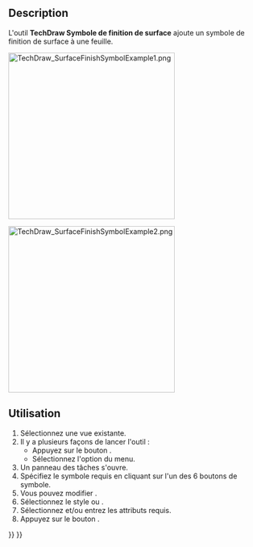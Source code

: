<languages/>

{{Docnav/fr
|[[TechDraw_WeldSymbol/fr|Soudure]]
|[[TechDraw_HoleShaftFit/fr|Tolérance de trou/d'arbre]]
|[[TechDraw_Workbench/fr|Atelier TechDraw]]
|IconL=TechDraw_WeldSymbol.svg
|IconR=TechDraw_HoleShaftFit.svg
|IconC=Workbench_TechDraw.svg
}}

{{GuiCommand/fr
|Name=TechDraw SurfaceFinishSymbol
|Name/fr=TechDraw Symbole de finition de surface
|MenuLocation=TechDraw → Symboles → Créer un symbole de finition de surface
|Workbenches=[[TechDraw_Workbench/fr|TechDraw]]
|Version=0.21
}}

==Description==

L'outil '''TechDraw Symbole de finition de surface''' ajoute un symbole de finition de surface à une feuille.

[[Image:TechDraw_SurfaceFinishSymbolExample1.png|330px]]
{{Caption|Le panneau des tâches avec le style ISO sélectionné. À droite, le symbole créé.}}

[[Image:TechDraw_SurfaceFinishSymbolExample2.png|330px]]
{{Caption|Le panneau des tâches avec le style ASME sélectionné. À droite, le symbole créé.}}

<span id="Usage"></span>
==Utilisation==

# Sélectionnez une vue existante.
# Il y a plusieurs façons de lancer l'outil :
#* Appuyez sur le bouton {{Button|[[Image:TechDraw_SurfaceFinishSymbols.svg|16px]] [[TechDraw_SurfaceFinishSymbols/fr|Créer un symbole de finition de surface]]}}.
#* Sélectionnez l'option {{MenuCommand|TechDraw → Symboles → [[Image:TechDraw_SurfaceFinishSymbols.svg|16px]] Créer un symbole de finition de surface}} du menu.
# Un panneau des tâches s'ouvre.
# Spécifiez le symbole requis en cliquant sur l'un des 6 boutons de symbole.
# Vous pouvez modifier {{MenuCommand|Angle du symbole}}.
# Sélectionnez le style {{MenuCommand|ISO}} ou {{MenuCommand|ASME}}.
# Sélectionnez et/ou entrez les attributs requis.
# Appuyez sur le bouton {{Button|OK}}.


{{Docnav/fr
|[[TechDraw_WeldSymbol/fr|Soudure]]
|[[TechDraw_HoleShaftFit/fr|Tolérance de trou/d'arbre]]
|[[TechDraw_Workbench/fr|Atelier TechDraw]]
|IconL=TechDraw_WeldSymbol.svg
|IconR=TechDraw_HoleShaftFit.svg
|IconC=Workbench_TechDraw.svg
}}

{{TechDraw Tools navi{{#translation:}}}}
{{Userdocnavi{{#translation:}}}}